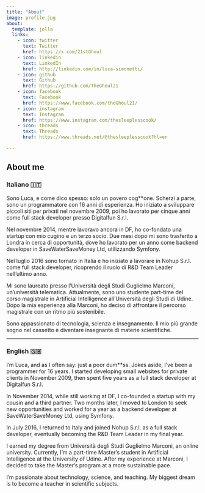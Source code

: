 ```yaml
---
title: "About"
image: profile.jpg
about:
  template: jolla
  links:
    - icon: twitter
      text: Twitter
      href: https://x.com/21stGhoul 
    - icon: linkedin
      text: LinkedIn
      href: http://linkedin.com/in/luca-simonetti/
    - icon: github
      text: Github
      href: https://github.com/TheGhoul21
    - icon: facebook
      text: Facebook
      href: https://www.facebook.com/theGhoul21/
    - icon: instagram
      text: Instagram
      href: https://www.instagram.com/thesleeplesscook/
    - icon: threads
      text: Threads
      href: https://www.threads.net/@thesleeplesscook?hl=en

---
```


## About me  

### Italiano 🇮🇹  
Sono Luca, e come dico spesso: solo un povero cog**one. Scherzi a parte, sono un programmatore con 16 anni di esperienza. Ho iniziato a sviluppare piccoli siti per privati nel novembre 2009, poi ho lavorato per cinque anni come full stack developer presso Digitalfun S.r.l.  

Nel novembre 2014, mentre lavoravo ancora in DF, ho co-fondato una startup con mio cugino e un terzo socio. Due mesi dopo mi sono trasferito a Londra in cerca di opportunità, dove ho lavorato per un anno come backend developer in SaveWaterSaveMoney Ltd, utilizzando Symfony.  

Nel luglio 2016 sono tornato in Italia e ho iniziato a lavorare in Nohup S.r.l. come full stack developer, ricoprendo il ruolo di R&D Team Leader nell'ultimo anno.  

Mi sono laureato presso l’Università degli Studi Guglielmo Marconi, un’università telematica. Attualmente, sono uno studente part-time del corso magistrale in Artificial Intelligence all’Università degli Studi di Udine. Dopo la mia esperienza alla Marconi, ho deciso di affrontare il percorso magistrale con un ritmo più sostenibile.  

Sono appassionato di tecnologia, scienza e insegnamento. Il mio più grande sogno nel cassetto è diventare insegnante di materie scientifiche.  

---  

### English 🇬🇧  
I'm Luca, and as I often say: just a poor dum**ss. Jokes aside, I’ve been a programmer for 16 years. I started developing small websites for private clients in November 2009, then spent five years as a full stack developer at Digitalfun S.r.l.  

In November 2014, while still working at DF, I co-founded a startup with my cousin and a third partner. Two months later, I moved to London to seek new opportunities and worked for a year as a backend developer at SaveWaterSaveMoney Ltd, using Symfony.  

In July 2016, I returned to Italy and joined Nohup S.r.l. as a full stack developer, eventually becoming the R&D Team Leader in my final year.  

I earned my degree from Università degli Studi Guglielmo Marconi, an online university. Currently, I’m a part-time Master's student in Artificial Intelligence at the University of Udine. After my experience at Marconi, I decided to take the Master’s program at a more sustainable pace.  

I'm passionate about technology, science, and teaching. My biggest dream is to become a teacher in scientific subjects.  

